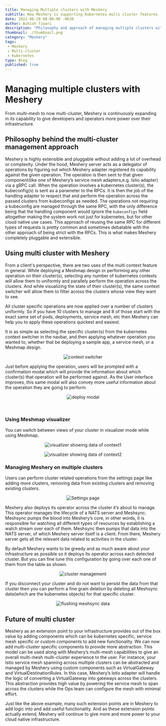 ```yaml
---
title: Managing Multiple clusters with Meshery
subtitle: Now Meshery is supporting Kubernetes multi cluster features
date: 2022-06-20 08:00:00 -0630
author: Ashish Tiwari
description: "Philosophy and approach of managing multiple clusters with Meshery"
thumbnail: ./thumbnail.png
category: "Meshery"
tags:
 - Meshery
 - Multi-cluster
 - Kubernetes
type: Blog
published: true
---
```



<BlogWrapper>

# Managing multiple clusters with Meshery
From multi-mesh to now multi-cluster, Meshery is continuously expanding in its capability to give developers and operators more power over their infrastructure.

## Philosophy behind the multi-cluster management approach

Meshery is highly extensible and pluggable without adding a lot of overhead or complexity. Under the hood, Meshery server acts as a delegator of operations by figuring out which Meshery adapter registered its capability against the given operation. The operation is then sent to that given component(like one of Meshery’s service mesh adapters,e.g. Istio adapter) via a gRPC call. When the operation involves a kubernetes cluster(s), the kubeconfig(s) is sent as a parameter to the RPCs. It is then the job of the handling adapter to respect that and perform the operation across the passed clusters from kubeconfigs as needed. The operations not requiring a kubeconfig are managed through the same RPC, with the only difference being that the handling component would ignore the `kubeconfigs` field altogether making the system work not just for kubernetes, but for other cloud native use cases. This approach of reusing the same RPC for different types of requests is pretty common and sometimes debatable with the other approach of being strict with the RPCs. This is what makes Meshery completely pluggable and extensible.

## Using multi cluster with Meshery
From a client's perspective, there are two uses of the multi context feature in general. While deploying a Meshmap design or performing any other operation on their cluster(s), selecting any number of kubernetes contexts will allow them to uniformly and parallely perform the operation across the clusters. And while visualizing the state of their cluster(s), the same context switcher will allow them to filter across the clusters whose view they want to see.


All cluster specific operations are now applied over a number of clusters uniformly. So if you have 10 clusters to manage and 8 of those start with the exact same set of pods, deployments, service mesh, etc then Meshery can help you to apply these operations quickest and easiest.


It is as simple as selecting the specific cluster(s) from the kubernetes context switcher in the navbar, and then applying whatever operation you wanted to, whether that be deploying a sample app, a service mesh, or a Meshmap design.

<p align="center">
  <img src={C1} alt="context switcher"/>
</p>

Just before applying the operation, users will be prompted with a confirmation modal which will provide the information about which cluster(s) that operation will be performed against. As the User interface improves, this same modal will also convey more useful information about the operation they are going to perform.

<p align="center">
  <img src={C2} alt="deploy modal" />
</p>


<br/>

### Using Meshmap visualizer
You can switch between views of your cluster in visualizer mode while using Meshmap.

<p align="center">
  <img src={C3} alt="visualizer showing data of context1"/>
</p>
<p align="center">
  <img src={C5} alt="visualizer showing data of context2"/>
</p>


### Managing Meshery on multiple clusters

Users can perform cluster related operations from the settings page like adding more clusters, removing data from existing clusters and removing existing clusters.

<p align="center">
  <img src={C6} alt="Settings page"/>
</p>

Meshery also deploys its operator across the cluster it’s about to manage. This operator manages the lifecycle of a NATS server and Meshsync. Meshsync pumps the blood into Meshery’s core, in other words, it is responsible for watching all different types of resources by establishing a watch stream over each of them. Meshsync then pumps that data into the NATS server, of which Meshery server itself is a client. From there, Meshery server gets all the relevant data related to activities in the cluster.



By default Meshery wants to be greedy and as much aware about your infrastructure as possible so it deploys its operator across each detected cluster. But you can fine tune this configuration by going over each one of them from the table as shown.


<p align="center">
  <img src={C7} alt="cluster management"/>
</p>

If you disconnect your cluster and do not want to persist the data from that cluster then you can perform a fine grain deletion by deleting all Meshsync data(which are the kubernetes objects) for that specific cluster.


<p align="center">
  <img src={C8} alt="flushing meshsync data"/>
</p>

## Future of multi cluster

Meshery as an extension point to your infrastructure provides out of the box value by adding components which can be kubernetes specific, service mesh specific or custom components to add new functionality. We can now add multi-cluster specific components to provide more abstraction. This model can be used along with Meshery’s multi-mesh capabilities to give an overall multi-mesh multi-cluster experience to the user. For instance, your Istio service mesh spanning across multiple clusters can be abstracted and managed by Meshery using custom components such as VirtualGateway and VirtualDestinationRules. In this case, Meshery’s Istio adapter will handle the logic of converting a VirtualGateway into gateways across the clusters. This abstraction provides high value by powering the service mesh to span across the clusters while the Ops team can configure the mesh with minimal effort.


Just like the above example, many such extension points are in Meshery to add logic into and add useful functionality. And as these extension points actually extend, Meshery will continue to give more and more power to your cloud native infrastructure.
</BlogWrapper>